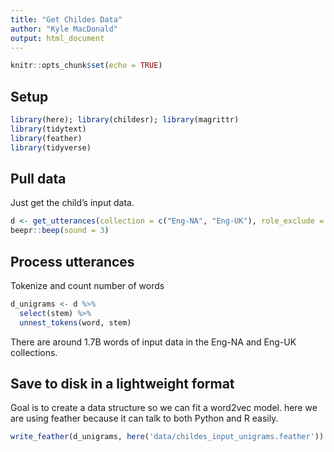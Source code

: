 ```yaml
---
title: "Get Childes Data"
author: "Kyle MacDonald"
output: html_document
---
```


```r
knitr::opts_chunk$set(echo = TRUE)
```

## Setup

```r
library(here); library(childesr); library(magrittr)
library(tidytext)
library(feather)
library(tidyverse)
```

## Pull data

Just get the child's input data.

```r
d <- get_utterances(collection = c("Eng-NA", "Eng-UK"), role_exclude = "child")
beepr::beep(sound = 3)
```

## Process utterances

Tokenize and count number of words

```r
d_unigrams <- d %>% 
  select(stem) %>% 
  unnest_tokens(word, stem) 
```

There are around 1.7B words of input data in the Eng-NA and Eng-UK collections.

## Save to disk in a lightweight format 

Goal is to create a data structure so we can fit a word2vec model. here we are using feather because it can talk to both Python and R
easily.

```r
write_feather(d_unigrams, here('data/childes_input_unigrams.feather'))
```

